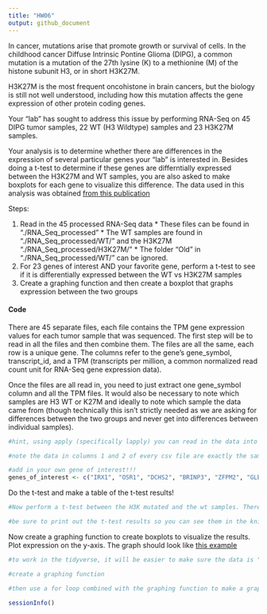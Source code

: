 ```yaml
---
title: "HW06"
output: github_document
---
```


In cancer, mutations arise that promote growth or survival of cells. In the childhood cancer Diffuse Intrinsic Pontine Glioma (DIPG), a common mutation is a mutation of the 27th lysine (K) to a methionine (M) of the histone subunit H3, or in short H3K27M. 

H3K27M is the most frequent oncohistone in brain cancers, but the biology is still not well understood, including how this mutation affects the gene expression of other protein coding genes. 

Your "lab" has sought to address this issue by performing RNA-Seq on 45 DIPG tumor samples, 22 WT (H3 Wildtype) samples and 23 H3K27M samples.

Your analysis is to determine whether there are differences in the expression of several particular genes your "lab" is interested in. Besides doing a t-test to determine if these genes are differntially expressed between the H3K27M and WT samples, you are also asked to make boxplots for each gene to visualize this difference. The data used in this analysis was obtained [from this publication](https://pubmed.ncbi.nlm.nih.gov/31085178/) 

Steps: 

  1. Read in the 45 processed RNA-Seq data 
    * These files can be found in "./RNA_Seq_processed"
    * The WT samples are found in "./RNA_Seq_processed/WT/" and the H3K27M "./RNA_Seq_processed/H3K27M/"
    * The folder "Old" in "./RNA_Seq_processed/WT/" can be ignored. 
  2. For 23 genes of interest AND your favorite gene, perform a t-test to see if it is differentially expressed between the WT vs H3K27M samples
  3. Create a graphing function and then create a boxplot that graphs expression between the two groups
  
  
#### Code

There are 45 separate files, each file contains the TPM gene expression values for each tumor sample that was sequenced. The first step will be to read in all the files and then combine them. The files are all the same, each row is a unique gene. The columns refer to the gene's gene_symbol, transcript_id, and a TPM (transcripts per million, a common normalized read count unit for RNA-Seq gene expression data). 

Once the files are all read in, you need to just extract one gene_symbol column and all the TPM files. It would also be necessary to note which samples are H3 WT or K27M and ideally to note which sample the data came from (though technically this isn't strictly needed as we are asking for differences between the two groups and never get into differences between individual samples).



```r
#hint, using apply (specifically lapply) you can read in the data into a list and then bind the columns together. Or you can use a for loop too. 

```

```r
#note the data in columns 1 and 2 of every csv file are exactly the same, same order and same length
```


```r
#add in your own gene of interest!!! 
genes_of_interest <- c("IRX1", "OSR1", "DCHS2", "BRINP3", "ZFPM2", "GLB1", "ALG5", "TRIM4", "ADARB2", "PCDHGA11", "IDH1", "EGFR",  "TERT", "PTEN", "TP53", "RB1", "ATRX", "PDGFRA", "PIK3CA", "MICA", "EZH2", "BRD2")
```


Do the t-test and make a table of the t-test results!

```r
#Now perform a t-test between the H3K mutated and the wt samples. There are many ways to do this actually, you can use a for loop or you could do the tidy alternative with broom(). Feel free to investigate into either of them. 

#be sure to print out the t-test results so you can see them in the knitted document
```



Now create a graphing function to create boxplots to visualize the results. Plot expression on the y-axis. The graph should look like [this example](IRX1_example.png)

```r
#to work in the tidyverse, it will be easier to make sure the data is "tidy" first

#create a graphing function

#then use a for loop combined with the graphing function to make a graph for all your genes of interest 
```


```r
sessionInfo()
```

